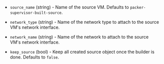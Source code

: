 <!-- Code generated from the comments of the CreateSourceConfig struct in builder/vsphere/supervisor/step_create_source.go; DO NOT EDIT MANUALLY -->

- `source_name` (string) - Name of the source VM. Defaults to `packer-supervisor-built-source`.

- `network_type` (string) - Name of the network type to attach to the source VM's network interface.

- `network_name` (string) - Name of the network to attach to the source VM's network interface.

- `keep_source` (bool) - Keep all created source object once the builder is done. Defaults to `false`.

<!-- End of code generated from the comments of the CreateSourceConfig struct in builder/vsphere/supervisor/step_create_source.go; -->
